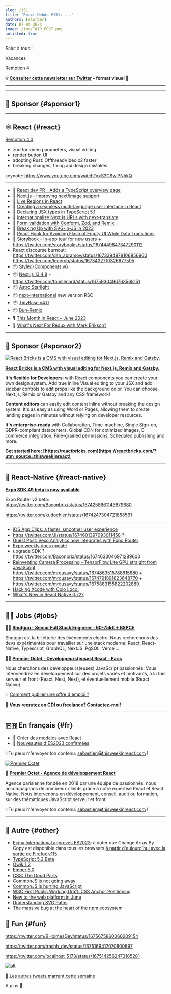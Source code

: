 ```yaml
---
slug: /151
title: "React Hebdo #151: ..."
authors: [slorber]
date: 07-04-2023
image: /img/TWIR_POST.png
unlisted: true
---
```


Salut à tous !

Vacances

Remotion 4

<!-- truncate -->

**💡 [Consulter cette newsletter sur Twitter](https://slo.im/thread) - format visuel 🎨**

---


<Support />

---

## 💸 Sponsor {#sponsor1}

<Todo />

---

## ⚛️ React {#react}

[Remotion 4.0](https://www.remotion.dev/blog/4-0)

- zod for video parameters, visual editing
- render button UI
- adopting Rust: OffthreadVideo x2 faster
- breaking changes, fixing api design mistakes

keynote: https://www.youtube.com/watch?v=S3C9wlPNhkQ

---

- 👀 [React.dev PR - Adds a TypeScript overview page](https://github.com/reactjs/react.dev/pull/6120)
- 👀 [Next.js - Improving next/image support](https://twitter.com/leeerob/status/1674250190432116736)
- 📜 [Live Regions in React](https://dev.to/abbeyperini/live-regions-in-react-4dmd)
- 📜 [Creating a seamless multi-language user interface in React](https://www.honeybadger.io/blog/creating-multi-language-user-interface-with-react/)
- 📜 [Declaring JSX types in TypeScript 5.1](https://blog.logrocket.com/declaring-jsx-types-typescript-5-1/)
- 📜 [Internationalize NextJs URLs with next-translate](https://dev.to/martinratinaud/internationalize-nextjs-urls-with-next-translate-49d8)
- 📜 [Form validation with Conform, Zod, and Remix](https://www.jacobparis.com/content/remix-conform)
- 📜 [Breaking Up with SVG-in-JS in 2023](https://kurtextrem.de/posts/svg-in-js)
- 📜 [React Hook for Avoiding Flash of Empty UI While Data Transitions](https://www.jameskerr.blog/posts/use-data-transition/)
- 📜 [Storybook - In-app tour for new users](https://storybook.js.org/blog/in-app-tour-for-new-users/) + https://twitter.com/storybookjs/status/1674449847347290112
- React discourse burnout: https://twitter.com/dan_abramov/status/1673394979106856960 https://twitter.com/leeerob/status/1673422710326677505
- 📦 [Styled-Components v6](https://github.com/styled-components/styled-components/releases/tag/v6.0.0)
- 📦 [Next.js 13.4.8](https://twitter.com/nextjs/status/1675929873720680459) + https://twitter.com/tomlienard/status/1675930496763568151
- 📦 [Astro Starlight](https://starlight.astro.build/)
- 📦 [next-international](https://twitter.com/tomlienard/status/1675512683007705090) new version RSC
- 📦 [TinyBase v4.0](https://twitter.com/tinybasejs/status/1674826869169070080)
- 📦 [Bun-Remix](https://github.com/jacob-ebey/bun-remix)
- 🎙️ [This Month in React – June 2023](https://podcasters.spotify.com/pod/show/reactiflux/episodes/This-Month-in-React--June-2023-e26dgii)
- 🎥 [What's Next For Redux with Mark Erikson?](https://www.youtube.com/watch?v=n5FK8_EXcbs)

<SubscribeFormEmbed placement="middle" />

---

## 💸 Sponsor {#sponsor2}

[![React Bricks is a CMS with visual editing for Next.js, Remix and Gatsby.](/emails/issues/148/reactbricks.png)](https://reactbricks.com/?utm_source=thisweekinreact)

**[React Bricks is a CMS with visual editing for Next.js, Remix and Gatsby.](https://reactbricks.com/?utm_source=thisweekinreact)**

**It's flexible for Developers**: with React components you can create your own design system. Add true inline Visual editing to your JSX and add sidebar controls to edit props like the background color. You can choose Next.js, Remix or Gatsby and any CSS framework!

**Content editors** can easily edit content inline without breaking the design system. It's as easy as using Word or Pages, allowing them to create landing pages in minutes without relying on developer resources.

**It's enterprise-ready** with Collaboration, Time-machine, Single Sign-on, GDPR-compliant datacenters, Global CDN for optimized images, E-commerce integration, Fine-grained permissions, Scheduled publishing and more.

**Get started here: [https://reactbricks.com](https://reactbricks.com/?utm_source=thisweekinreact)**

---

## 📱 React-Native {#react-native}

**[Expo SDK 49 beta is now available](https://blog.expo.dev/expo-sdk-49-beta-is-now-available-6373e78f8624)**

Expo Router v2 beta: https://twitter.com/Baconbrix/status/1674258661143879680

https://twitter.com/kudochien/status/1674247304721858561

---

- [iOS App Clips: a faster, smoother user experience](https://www.bam.tech/en/article/app-clips-ios-experience-utilisateur)
- https://twitter.com/JI/status/1674601397093011458 ?
- [Guest Post: Vexo Analytics now integrates with Expo Router](https://blog.expo.dev/guest-post-vexo-analytics-now-integrates-with-expo-router-33f2da346bf5)
- [Expo weekly docs update](https://twitter.com/amanhimself/status/1675794149424115714)
- upgrade SDK ? https://twitter.com/Baconbrix/status/1674633046971289600
- [Reinventing Camera Processing - TensorFlow Lite GPU straight from JavaScript](https://mrousavy.com/blog/Reinventing-Camera-Processing) + https://twitter.com/mrousavy/status/1674863515788615680 + https://twitter.com/mrousavy/status/1674791891823648770 + https://twitter.com/mrousavy/status/1675883155822202880
- [Hacking Xcode with Colo Loco!](https://www.youtube.com/watch?v=ucEBfIZOap8)
- [What's New in React Native 0.72?](https://www.youtube.com/watch?v=XNeoSaacyX4)

---

## 🧑‍💻 Jobs {#jobs}

🧑‍💼 [**Shotgun - Senior Full Stack Engineer - 60-75k€ + BSPCE**](https://shotgun.teamtailor.com/jobs/1981578-senior-full-stack-engineer)

Shotgun est la billetterie des évènements electro. Nous recherchons des devs expérimentés pour travailler sur une stack moderne: React, React-Native, Typescript, GraphQL, NextJS, PgSQL, Vercel...

🧑‍💼 [**Premier Octet - Développeurs(euses) React - Paris**](https://www.premieroctet.com/jobs)

Nous cherchons des développeurs(euses) JavaScript passionnés. Vous interviendrez en développement sur des projets variés et motivants, à la fois serveur et front (React, Nest, Next), et éventuellement mobile (React Native).

💡 [Comment publier une offre d'emploi ?](https://thisweekinreact.com/fr/sponsor)

🏢 **[Vous recrutez en CDI ou freelance? Contactez-moi!](https://qq4ph6n1rk0.typeform.com/to/qjSZ38dQ#email={{subscriber.email_address}})**

---

## 🇫🇷 En français {#fr}

- 📜 [Créer des modales avec React](https://www.qphi.dev/posts/comment-creer-modale-react)
- 🎥 [Nouveautés d'ES2023 confirmées](https://www.youtube.com/watch?v=4_am0K48WbE)

💡Tu peux m'envoyer ton contenu: [sebastien@thisweekinreact.com](mailto:sebastien@thisweekinreact.com?subject=Contenu%20en%20fran%C3%A7ais) !

[![Premier Octet](/emails/issues/151/premieroctet.png)](https://www.premieroctet.com/?utm_source=react_hebdo)

💸 **[Premier Octet - Agence de développement React](https://www.premieroctet.com/?utm_source=react_hebdo)**

Agence parisienne fondée en 2018 par une équipe de passionnés, nous accompagnons de nombreux clients grâce à notre expertise React et React Native.
Nous intervenons en développement, conseil, audit ou formation, sur des thématiques JavaScript serveur et front.

💡Tu peux m'envoyer ton contenu: [sebastien@thisweekinreact.com](mailto:sebastien@thisweekinreact.com?subject=Contenu%20en%20fran%C3%A7ais) !

---

## 🔀 Autre {#other}

- [Ecma International approves ES2023](https://www.ecma-international.org/news/ecma-international-approves-new-standards-at-the-125th-general-assembly-27-june-2023/): à noter que Change Array By Copy est disponible dans tous les browsers [à partir d'aujourd'hui avec la sortie de Firefox v115](https://twitter.com/sebastienlorber/status/1676139862745923585).
- [TypeScript 5.2 Beta](https://devblogs.microsoft.com/typescript/announcing-typescript-5-2-beta/)
- [Qwik 1.2](https://www.builder.io/blog/qwik-1-2-performance-autopilot)
- [Ember 5.0](https://blog.emberjs.com/ember-5-0-released/)
- [CSS: The Good Parts](https://www.builder.io/blog/css-the-good-parts)
- [CommonJS is not going away](https://bun.sh/blog/commonjs-is-not-going-away)
- [CommonJS is hurting JavaScript](https://deno.com/blog/commonjs-is-hurting-javascript)
- [W3C First Public Working Draft: CSS Anchor Positioning](https://twitter.com/sebastienlorber/status/1675900466553659396)
- [New to the web platform in June](https://web.dev/web-platform-06-2023/)
- [Understanding SVG Paths](https://www.nan.fyi/svg-paths)
- [The massive bug at the heart of the npm ecosystem](https://blog.vlt.sh/blog/the-massive-hole-in-the-npm-ecosystem)

## 🤭 Fun {#fun}

https://twitter.com/BHolmesDev/status/1675675860060209154

https://twitter.com/trashh_dev/status/1675169417070800897

https://twitter.com/localhost_5173/status/1675142562473185281

[![alt](/emails/issues/122/meme.jpg)](https://twitter.com/TODOTODOTODOTODOTODOTODOTODOTODOTODOTODO)

🤣 [Les autres tweets marrant cette semaine](https://twitter.com/TODOTODOTODOTODOTODOTODOTODOTODOTODOTODO)

A plus 👋
